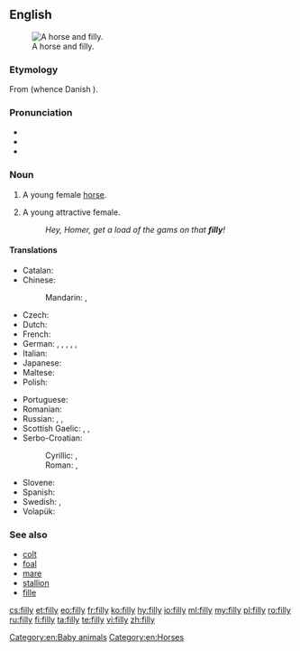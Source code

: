 ==English==
[[Image:Horse And Filly.jpg|thumb|right|A horse and filly.]]

===Etymology===
From {{etyl|non|en}} {{term|fylja|lang=non}} (whence Danish {{term|føl|lang=da}}).

===Pronunciation===
* {{audio|en-us-filly.ogg|Audio (US)|lang=en}}
* {{rhymes|ɪli|lang=en}}
* {{homophones|Philly|lang=en}}

===Noun===
{{en-noun|fillies}}

# A young female [[horse]].
# {{context|dated|lang=en}} A young attractive female.
#: ''Hey, Homer, get a load of the gams on that '''filly'''!''

====Translations====
{{trans-top|young female horse}}
* Catalan: {{t|ca|poltra|f}}
* Chinese:
*: Mandarin: {{t|cmn|[[小]][[雌]][[馬]]|sc=Hani}}, {{t|cmn|[[小]][[雌]][[马]]|tr=xiǎo cí mǎ|sc=Hani}}
* Czech: {{t+|cs|kobylka|f}}
* Dutch: {{t|nl|merrieveulen|n}}
* French: {{t+|fr|pouliche|f}}
* German: {{t|de|Stutenfohlen|n}}, {{t|de|Stutenfüllen|n}}, {{t|de|Stutfohlen|n}}, {{t|de|Stutfüllen|n}}, {{t|de|[[weiblich|weibliches]] [[Fohlen]]|n}}, {{t|de|[[weiblich|weibliches]] [[Füllen]]|n}}
* Italian: {{t+|it|puledra|f}}
* Japanese: {{t|ja|[[雌]]の[[子馬]]|tr=mesu no ko-uma|sc=Jpan}}
* Maltese: {{t|mt|moħra|f}}
* Polish: {{t|pl|klaczka|f}}
{{trans-mid}}
* Portuguese: {{t+|pt|potra|f}}
* Romanian: {{t+|ro|mânză|f}}
* Russian: {{t+|ru|кобылка|f|tr=kobýlka}}, {{t+|ru|кобылица|f|tr=kobylíca|sc=Cyrl}}, {{t|ru|жеребица|f|tr=žerebíca|sc=Cyrl}}
* Scottish Gaelic: {{t|gd|cliobag|f}}, {{t|gd|làireach|f}}, {{t|gd|loth|f}}
* Serbo-Croatian:
*: Cyrillic: {{t|sh|ждребица|f}}, {{t|sh|ждријебица|f}}
*: Roman: {{t+|sh|ždrebica|f}}, {{t|sh|ždrijebica|f}}
* Slovene: {{t+|sl|žrebica|f}}
* Spanish: {{t|es|potra|f}}
* Swedish: {{t|sv|ungsto|n}}, {{t|sv|stoföl|n}}
* Volapük: {{t+|vo|jijevodül}}
{{trans-bottom}}

===See also===
* [[colt]]
* [[foal]]
* [[mare]]
* [[stallion]]
* [[fille]]

[[Category:en:Baby animals]]
[[Category:en:Horses]]

[[cs:filly]]
[[et:filly]]
[[eo:filly]]
[[fr:filly]]
[[ko:filly]]
[[hy:filly]]
[[io:filly]]
[[ml:filly]]
[[my:filly]]
[[pl:filly]]
[[ro:filly]]
[[ru:filly]]
[[fi:filly]]
[[ta:filly]]
[[te:filly]]
[[vi:filly]]
[[zh:filly]]
